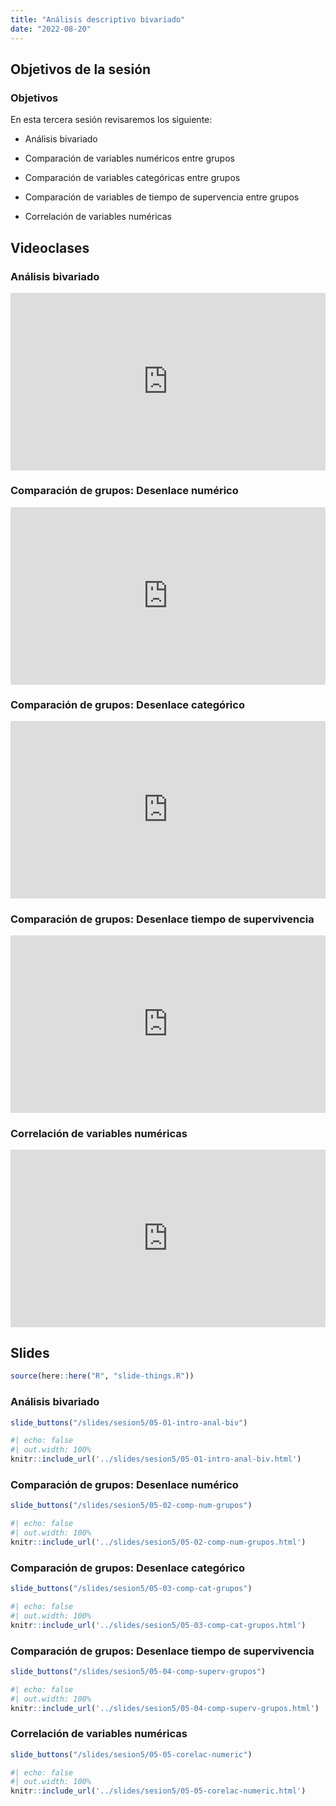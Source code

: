 ```yaml
---
title: "Análisis descriptivo bivariado"
date: "2022-08-20"
---
```


## Objetivos de la sesión

:::{.callout-note}

### Objetivos

En esta tercera sesión revisaremos los siguiente:

- Análisis bivariado

- Comparación de variables numéricos entre grupos

- Comparación de variables categóricas entre grupos

- Comparación de variables de tiempo de supervencia entre grupos

- Correlación de variables numéricas

:::

## Videoclases

::: {.panel-tabset}

### Análisis bivariado

<div style="padding:56.25% 0 0 0;position:relative;"><iframe src="https://player.vimeo.com/video/739682804?h=685cded25e&amp;badge=0&amp;autopause=0&amp;player_id=0&amp;app_id=58479" frameborder="0" allow="autoplay; fullscreen; picture-in-picture" allowfullscreen style="position:absolute;top:0;left:0;width:100%;height:100%;" title="New Recording - 15/8/2022, 11:01:57"></iframe></div><script src="https://player.vimeo.com/api/player.js"></script>

### Comparación de grupos: Desenlace numérico

<div style="padding:56.25% 0 0 0;position:relative;"><iframe src="https://player.vimeo.com/video/739682804?h=685cded25e&amp;badge=0&amp;autopause=0&amp;player_id=0&amp;app_id=58479" frameborder="0" allow="autoplay; fullscreen; picture-in-picture" allowfullscreen style="position:absolute;top:0;left:0;width:100%;height:100%;" title="New Recording - 15/8/2022, 11:01:57"></iframe></div><script src="https://player.vimeo.com/api/player.js"></script>

### Comparación de grupos: Desenlace categórico

<div style="padding:56.25% 0 0 0;position:relative;"><iframe src="https://player.vimeo.com/video/739682804?h=685cded25e&amp;badge=0&amp;autopause=0&amp;player_id=0&amp;app_id=58479" frameborder="0" allow="autoplay; fullscreen; picture-in-picture" allowfullscreen style="position:absolute;top:0;left:0;width:100%;height:100%;" title="New Recording - 15/8/2022, 11:01:57"></iframe></div><script src="https://player.vimeo.com/api/player.js"></script>

### Comparación de grupos: Desenlace tiempo de supervivencia

<div style="padding:56.25% 0 0 0;position:relative;"><iframe src="https://player.vimeo.com/video/739682804?h=685cded25e&amp;badge=0&amp;autopause=0&amp;player_id=0&amp;app_id=58479" frameborder="0" allow="autoplay; fullscreen; picture-in-picture" allowfullscreen style="position:absolute;top:0;left:0;width:100%;height:100%;" title="New Recording - 15/8/2022, 11:01:57"></iframe></div><script src="https://player.vimeo.com/api/player.js"></script>

### Correlación de variables numéricas

<div style="padding:56.25% 0 0 0;position:relative;"><iframe src="https://player.vimeo.com/video/739682804?h=685cded25e&amp;badge=0&amp;autopause=0&amp;player_id=0&amp;app_id=58479" frameborder="0" allow="autoplay; fullscreen; picture-in-picture" allowfullscreen style="position:absolute;top:0;left:0;width:100%;height:100%;" title="New Recording - 15/8/2022, 11:01:57"></iframe></div><script src="https://player.vimeo.com/api/player.js"></script>

:::

## Slides

```r
source(here::here("R", "slide-things.R"))
```

::: {.panel-tabset}

### Análisis bivariado

```r
slide_buttons("/slides/sesion5/05-01-intro-anal-biv")
```

```r
#| echo: false
#| out.width: 100%
knitr::include_url('../slides/sesion5/05-01-intro-anal-biv.html')
```

### Comparación de grupos: Desenlace numérico

```r
slide_buttons("/slides/sesion5/05-02-comp-num-grupos")
```

```r
#| echo: false
#| out.width: 100%
knitr::include_url('../slides/sesion5/05-02-comp-num-grupos.html')
```

### Comparación de grupos: Desenlace categórico

```r
slide_buttons("/slides/sesion5/05-03-comp-cat-grupos")
```

```r
#| echo: false
#| out.width: 100%
knitr::include_url('../slides/sesion5/05-03-comp-cat-grupos.html')
```

### Comparación de grupos: Desenlace tiempo de supervivencia

```r
slide_buttons("/slides/sesion5/05-04-comp-superv-grupos")
```

```r
#| echo: false
#| out.width: 100%
knitr::include_url('../slides/sesion5/05-04-comp-superv-grupos.html')
```

### Correlación de variables numéricas

```r
slide_buttons("/slides/sesion5/05-05-corelac-numeric")
```

```r
#| echo: false
#| out.width: 100%
knitr::include_url('../slides/sesion5/05-05-corelac-numeric.html')
```

:::
